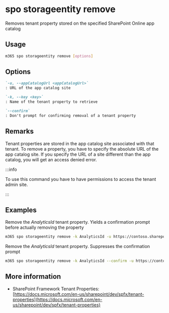 
# spo storageentity remove

Removes tenant property stored on the specified SharePoint Online app catalog

## Usage

```sh
m365 spo storageentity remove [options]
```

## Options

```md definition-list
`-u, --appCatalogUrl <appCatalogUrl>`
: URL of the app catalog site

`-k, --key <key>`
: Name of the tenant property to retrieve

`--confirm`
: Don't prompt for confirming removal of a tenant property
```

<Global />

## Remarks

Tenant properties are stored in the app catalog site associated with that tenant. To remove a property, you have to specify the absolute URL of the app catalog site. If you specify the URL of a site different than the app catalog, you will get an access denied error.

:::info

To use this command you have to have permissions to access the tenant admin site.

:::
    
## Examples

Remove the _AnalyticsId_ tenant property. Yields a confirmation prompt before actually removing the property

```sh
m365 spo storageentity remove -k AnalyticsId -u https://contoso.sharepoint.com/sites/appcatalog
```

Remove the _AnalyticsId_ tenant property. Suppresses the confirmation prompt

```sh
m365 spo storageentity remove -k AnalyticsId --confirm -u https://contoso.sharepoint.com/sites/appcatalog
```

## More information

- SharePoint Framework Tenant Properties: [https://docs.microsoft.com/en-us/sharepoint/dev/spfx/tenant-properties](https://docs.microsoft.com/en-us/sharepoint/dev/spfx/tenant-properties)
